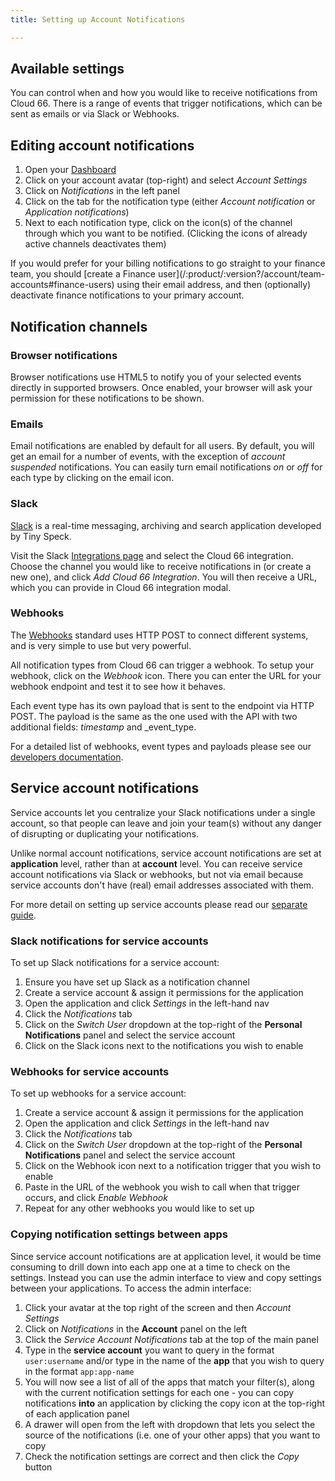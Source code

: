 ```yaml
---
title: Setting up Account Notifications

---
```


## Available settings

You can control when and how you would like to receive notifications from Cloud 66. There is a range of events that trigger notifications, which can be sent as emails or via Slack or Webhooks.

## Editing account notifications

1. Open your [Dashboard](https://app.cloud66.com/dashboard)
2. Click on your account avatar (top-right) and select *Account Settings*
3. Click on *Notifications* in the left panel
4. Click on the tab for the notification type (either *Account notification* or *Application notifications*)
5. Next to each notification type, click on the icon(s) of the channel through which you want to be notified. (Clicking the icons of already active channels deactivates them)

<Callout type="info" title="Billing notifications">
 If you would prefer for your billing notifications to go straight to your finance team, you should [create a Finance user](/:product/:version?/account/team-accounts#finance-users) using their email address, and then (optionally) deactivate finance notifications to your primary account. 
</Callout>

## Notification channels

### Browser notifications

Browser notifications use HTML5 to notify you of your selected events directly in supported browsers. Once enabled, your browser will ask your permission for these notifications to be shown.

### Emails

Email notifications are enabled by default for all users. By default, you will get an email for a number of events, with the exception of _account suspended_ notifications. You can easily turn email notifications _on_ or _off_ for each type by clicking on the email icon.

### Slack

[Slack](https://slack.com/) is a real-time messaging, archiving and search application developed by Tiny Speck.

Visit the Slack [Integrations page](https://slack.com/integrations) and select the Cloud 66 integration. Choose the channel you would like to receive notifications in (or create a new one), and click _Add Cloud 66 Integration_. You will then receive a URL, which you can provide in Cloud 66 integration modal.

### Webhooks

The [Webhooks](https://www.webhooks.org/) standard uses HTTP POST to connect different systems, and is very simple to use but very powerful.

All notification types from Cloud 66 can trigger a webhook. To setup your webhook, click on the _Webhook_ icon. There you can enter the URL for your webhook endpoint and test it to see how it behaves.

Each event type has its own payload that is sent to the endpoint via HTTP POST. The payload is the same as the one used with the API with two additional fields: _timestamp_ and _event_type.

For a detailed list of webhooks, event types and  payloads please see our [developers documentation](https://developers.cloud66.com).

## Service account notifications

Service accounts let you centralize your Slack notifications under a single account, so that people can leave and join your team(s) without any danger of disrupting or duplicating your notifications. 

Unlike normal account notifications, service account notifications are set at **application** level, rather than at **account** level. You can receive service account notifications via Slack or webhooks, but not via email because service accounts don't have (real) email addresses associated with them. 

For more detail on setting up service accounts please read our [separate guide](/:product/:version?/account/service-accounts).

### Slack notifications for service accounts

To set up Slack notifications for a service account:

1. Ensure you have set up Slack as a notification channel
2. Create a service account & assign it permissions for the application
3. Open the application and click *Settings* in the left-hand nav
4. Click the *Notifications* tab
5. Click on the *Switch User* dropdown at the top-right of the **Personal Notifications** panel and select the service account
6. Click on the Slack icons next to the notifications you wish to enable

### Webhooks for service accounts

To set up webhooks for a service account:

1. Create a service account & assign it permissions for the application
2. Open the application and click *Settings* in the left-hand nav
3. Click the *Notifications* tab
4. Click on the *Switch User* dropdown at the top-right of the **Personal Notifications** panel and select the service account
5. Click on the Webhook icon next to a notification trigger that you wish to enable
6. Paste in the URL of the webhook you wish to call when that trigger occurs, and click *Enable Webhook*
7. Repeat for any other webhooks you would like to set up

### Copying notification settings between apps

Since service account notifications are at application level, it would be time consuming to drill down into each app one at a time to check on the settings. Instead you can use the admin interface to view and copy settings between your applications. To access the admin interface:

1. Click your avatar at the top right of the screen and then *Account Settings*
2. Click on *Notifications* in the **Account** panel on the left
3. Click the *Service Account Notifications* tab at the top of the main panel
4. Type in the **service account** you want to query in the format `user:username` and/or type in the name of the **app** that you wish to query in the format `app:app-name` 
5. You will now see a list of all of the apps that match your filter(s), along with the current notification settings for each one - you can copy notifications **into** an application by clicking the copy icon at the top-right of each application panel
6. A drawer will open from the left with dropdown that lets you select the source of the notifications (i.e. one of your other apps) that you want to copy
7. Check the notification settings are correct and then click the *Copy* button
